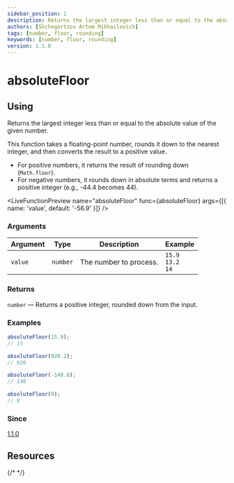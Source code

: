 ```yaml
---
sidebar_position: 1
description: Returns the largest integer less than or equal to the absolute value of the given number.
authors: [Shchegortzov Artem Mikhailovich]
tags: [number, floor, rounding]
keywords: [number, floor, rounding]
version: 1.1.0
---
```



# absoluteFloor

## Using

Returns the largest integer less than or equal to the absolute value of the given number.

This function takes a floating-point number, rounds it down to the nearest integer, and then converts the result to a positive value.

- For positive numbers, it returns the result of rounding down (`Math.floor`).
- For negative numbers, it rounds down in absolute terms and returns a positive integer (e.g., -44.4 becomes 44).

<LiveFunctionPreview
  name="absoluteFloor"
  func={absoluteFloor}
  args={[{ name: 'value', default: '-56.9' }]}
/>

### Arguments

| Argument | Type     | Description            | Example                          |
| -------- | -------- | ---------------------- | -------------------------------- |
| `value`  | `number` | The number to process. | `15.9` <br /> `13.2` <br /> `14` |

### Returns

`number` — Returns a positive integer, rounded down from the input.

### Examples

```js
absoluteFloor(15.9);
// 15

absoluteFloor(920.2);
// 920

absoluteFloor(-140.8);
// 140

absoluteFloor(9);
// 9
```

### Since

[1.1.0](https://www.npmjs.com/package/shegit/v/1.1.0)

## Resources

<div style={{ display: 'flex', gap: 20 }}>
  <GitHubResourceButton link="https://github.com/or-temka/shegit/tree/v1.1.0/src/functions/absoluteFloor" />
  {/* <CodeSandboxResourceButton link="https://codesandbox.io/p/sandbox/rgbarraytoobj-rppnwn" /> */}
</div>
